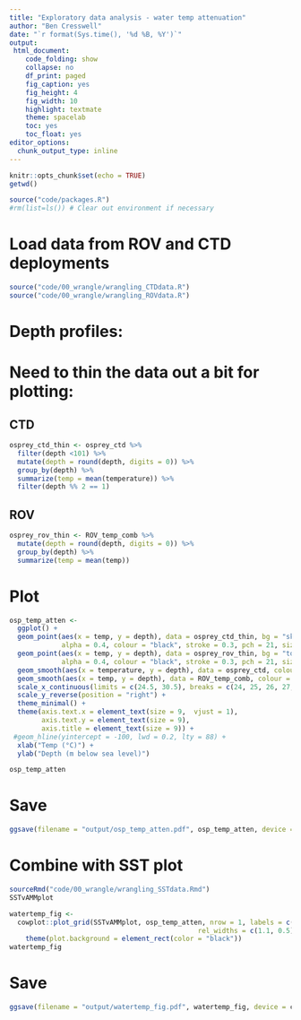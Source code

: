 ```yaml
---
title: "Exploratory data analysis - water temp attenuation"
author: "Ben Cresswell"
date: "`r format(Sys.time(), '%d %B, %Y')`"
output: 
 html_document:
    code_folding: show
    collapse: no
    df_print: paged
    fig_caption: yes
    fig_height: 4
    fig_width: 10
    highlight: textmate
    theme: spacelab
    toc: yes
    toc_float: yes
editor_options: 
  chunk_output_type: inline
---
```



```r
knitr::opts_chunk$set(echo = TRUE)
getwd()
```


```r
source("code/packages.R")
#rm(list=ls()) # Clear out environment if necessary
```


# Load data from ROV and CTD deployments
```r
source("code/00_wrangle/wrangling_CTDdata.R")
source("code/00_wrangle/wrangling_ROVdata.R")
```

# Depth profiles:

# Need to thin the data out a bit for plotting:

## CTD
```r
osprey_ctd_thin <- osprey_ctd %>% 
  filter(depth <101) %>% 
  mutate(depth = round(depth, digits = 0)) %>% 
  group_by(depth) %>% 
  summarize(temp = mean(temperature)) %>% 
  filter(depth %% 2 == 1)
```


## ROV
```r
osprey_rov_thin <- ROV_temp_comb %>% 
  mutate(depth = round(depth, digits = 0)) %>% 
  group_by(depth) %>% 
  summarize(temp = mean(temp))
```


# Plot
```r
osp_temp_atten <- 
  ggplot() +
  geom_point(aes(x = temp, y = depth), data = osprey_ctd_thin, bg = "skyblue", 
             alpha = 0.4, colour = "black", stroke = 0.3, pch = 21, size = 2, position = "jitter") +
  geom_point(aes(x = temp, y = depth), data = osprey_rov_thin, bg = "tomato", 
             alpha = 0.4, colour = "black", stroke = 0.3, pch = 21, size = 2) +
  geom_smooth(aes(x = temperature, y = depth), data = osprey_ctd, colour = "dodgerblue", method = "loess", formula = 'y ~ poly(x)') +
  geom_smooth(aes(x = temp, y = depth), data = ROV_temp_comb, colour = "red", method = "loess", formula = 'y ~ poly(x)') +
  scale_x_continuous(limits = c(24.5, 30.5), breaks = c(24, 25, 26, 27, 28, 29, 30)) +
  scale_y_reverse(position = "right") +
  theme_minimal() +
  theme(axis.text.x = element_text(size = 9,  vjust = 1),
        axis.text.y = element_text(size = 9),
        axis.title = element_text(size = 9)) +
 #geom_hline(yintercept = -100, lwd = 0.2, lty = 88) +
  xlab("Temp (°C)") +
  ylab("Depth (m below sea level)") 

osp_temp_atten
```

# Save
```r
ggsave(filename = "output/osp_temp_atten.pdf", osp_temp_atten, device = cairo_pdf, width = 170, height = 70, units = "mm", dpi = 300)
```



# Combine with SST plot

```r
sourceRmd("code/00_wrangle/wrangling_SSTdata.Rmd")
SSTvAMMplot
```

```r
watertemp_fig <- 
  cowplot::plot_grid(SSTvAMMplot, osp_temp_atten, nrow = 1, labels = c('A', 'B'), label_size = 9, #label_y = 1,
                                               rel_widths = c(1.1, 0.5), align = "h") +
    theme(plot.background = element_rect(color = "black")) 
watertemp_fig
```



# Save
```r
ggsave(filename = "output/watertemp_fig.pdf", watertemp_fig, device = cairo_pdf, width = 170, height = 70, units = "mm", dpi = 300)
```










